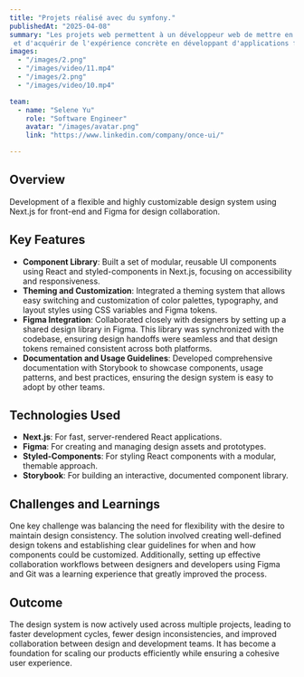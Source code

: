 ```yaml
---
title: "Projets réalisé avec du symfony."
publishedAt: "2025-04-08"
summary: "Les projets web permettent à un développeur web de mettre en pratique ses compétences, de construire un portfolio,
 et d'acquérir de l'expérience concrète en développant d'applications fonctionnelles.."
images:
  - "/images/2.png"
  - "/images/video/11.mp4"
  - "/images/2.png"
  - "/images/video/10.mp4"

team:
  - name: "Selene Yu"
    role: "Software Engineer"
    avatar: "/images/avatar.png"
    link: "https://www.linkedin.com/company/once-ui/"

---
```


## Overview

Development of a flexible and highly customizable design system using Next.js for front-end and Figma for design collaboration.

## Key Features

- **Component Library**: Built a set of modular, reusable UI components using React and styled-components in Next.js, focusing on accessibility and responsiveness.
- **Theming and Customization**: Integrated a theming system that allows easy switching and customization of color palettes, typography, and layout styles using CSS variables and Figma tokens.
- **Figma Integration**: Collaborated closely with designers by setting up a shared design library in Figma. This library was synchronized with the codebase, ensuring design handoffs were seamless and that design tokens remained consistent across both platforms.
- **Documentation and Usage Guidelines**: Developed comprehensive documentation with Storybook to showcase components, usage patterns, and best practices, ensuring the design system is easy to adopt by other teams.

## Technologies Used

- **Next.js**: For fast, server-rendered React applications.
- **Figma**: For creating and managing design assets and prototypes.
- **Styled-Components**: For styling React components with a modular, themable approach.
- **Storybook**: For building an interactive, documented component library.

## Challenges and Learnings

One key challenge was balancing the need for flexibility with the desire to maintain design consistency. The solution involved creating well-defined design tokens and establishing clear guidelines for when and how components could be customized. Additionally, setting up effective collaboration workflows between designers and developers using Figma and Git was a learning experience that greatly improved the process.

## Outcome

The design system is now actively used across multiple projects, leading to faster development cycles, fewer design inconsistencies, and improved collaboration between design and development teams. It has become a foundation for scaling our products efficiently while ensuring a cohesive user experience.
